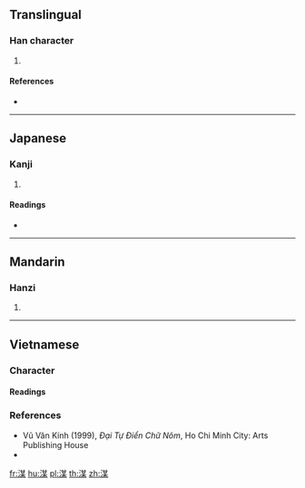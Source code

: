 ==Translingual==
{{character info/new}}

===Han character===
{{Han char|rn=85|rad=水|as=09|sn=12|four=|canj=ETMD}}

# {{defn|Han|sort=水09}}

====References====
* {{Han ref|kx=0636.150|dkj=17815|dj=1043.180|hdz=31667.050|uh=6E48|ud=28232}}

----

==Japanese==

===Kanji===
{{ja-kanji|grade=|rs=水09}}

# {{defn|lang=ja|sort=水09}}

====Readings====
* {{ja-readings|on=[[ばい]] (bai), [[め]] (me)|kun=[[やぶる]] (yaburu)}}

----

==Mandarin==

===Hanzi===
{{cmn-hanzi|pin=[[méi]] ([[mei2]])|wg=mei<sup>2</sup>}}

# {{defn|lang=cmn|sort=水09}}

----

==Vietnamese==

===Character===
{{rfc-header|Character|lang=vi}}

====Readings====
{{vi-readings|hanviet=môi|phienthiet=謨杯 mô bôi|nom=mủ|rs=水09}}

===References===
* Vũ Văn Kính (1999), ''Đại Tự Điển Chữ Nôm'', Ho Chi Minh City: Arts Publishing House
* {{R:WinVNKey:Lê Sơn Thanh}}

[[fr:湈]]
[[hu:湈]]
[[pl:湈]]
[[th:湈]]
[[zh:湈]]
